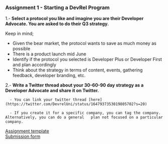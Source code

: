 ### Assignment 1 - Starting a DevRel Program 


1.- **Select a protocol you like and imagine you are their Developer Advocate. You are asked to do their Q3 strategy.**

Keep in mind; 

- Given the bear market, the protocol wants to save as much money as possible
- There is a product launch mid June 
- Identify if the protocol you selected is Developer Plus or Developer First and plan accordingly
- Think about the strategy in terms of  content, events, gathering feedback, developer branding, etc.


2.- **Write a Twitter thread about your 30-60-90 day strategy as a Developer Advocate and share it on Twitter.**

      - You can link your twitter thread [here](https://twitter.com/DevrelUni/status/1647937353019805702?s=20)
 
      - If you create it for a specific company, you can tag the company. Alternatively, you can do a general   plan not focused on a particular company.

[Assignment template](https://docs.google.com/presentation/d/12x71KoKhEZrag1Fyp0DPE_A8CZ6SaIAWZLmQgVkwd5M/edit#slide=id.p1)<br/>
[Submission form](https://docs.google.com/forms/d/e/1FAIpQLSf89yGgBXS06JZT5gXkeB-JZX49oZJSsDPEsYPflbVK1mHg_A/viewform?pli=1)